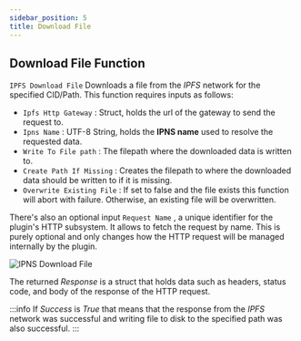 ```yaml
---
sidebar_position: 5
title: Download File
---
```



## Download File Function

`IPFS Download File` Downloads a file from the *IPFS* network for the specified CID/Path. This function requires
inputs as follows:

* `Ipfs Http Gateway` <Step text="1"/> : Struct, holds the url of the gateway to send the request to.
* `Ipns Name` <Step text="2"/> : UTF-8 String, holds the **IPNS name** used to resolve the requested data.
* `Write To File path` <Step text="3"/> : The filepath where the downloaded data is written to.
* `Create Path If Missing` <Step text="4"/> : Creates the filepath to where the downloaded data should be written to
if it is missing.
* `Overwrite Existing File` <Step text="5"/> : If set to false and the file exists this function will abort with failure.
Otherwise, an existing file will be overwritten.

There's also an optional input `Request Name` <Step text="6"/>, a unique identifier for the plugin's HTTP subsystem. It
allows to fetch the request by name. This is purely optional and only changes how the HTTP request will be managed
internally by the plugin.

![IPNS Download File](_static/img/download_file.png)

The returned *Response* is a struct that holds data such as headers, status code, and body of the response of the HTTP
request.

:::info
If *Success* is *True* that means that the response from the *IPFS* network was successful and writing file to disk to
the specified path was also successful.
:::